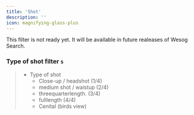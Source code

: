 ```yaml
---
title: 'Shot'
description: ''
icon: magnifying-glass-plus
---
```


<Warning>This filter is not ready yet. It will be available in future realeases of Wesog Search.</Warning>

### Type of shot filter `s`

> - Type of shot
>   - Close-up / headshot   (1/4)
>   - medium shot / waistup (2/4)
>   - threequarterlength.   (3/4)
>   - fulllength            (4/4)
>   - Cenital (birds view)